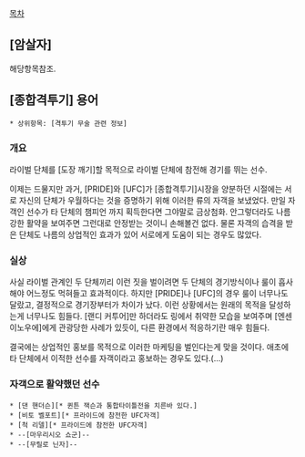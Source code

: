 [[목차]]

== [암살자] ==
해당항목참조.

== [종합격투기] 용어 ==
 * 상위항목: [격투기 무술 관련 정보]

=== 개요 ===
라이벌 단체를 [도장 깨기]할 목적으로 라이벌 단체에 참전해 경기를 뛰는 선수. 

이제는 드물지만 과거, [PRIDE]와 [UFC]가 [종합격투기]시장을 양분하던 시절에는 서로 자신의 단체가 우월하다는 것을 증명하기 위해 이러한 류의 자객을 보냈었다. 만일 자객인 선수가 타 단체의 챔피언 까지 획득한다면 그야말로 금상첨화. 안그렇더라도 나름 강한 활약을 보여주면 그런대로 안정받는 것이니 손해볼건 없다. 물론 자객의 습격을 받은 단체도 나름의 상업적인 효과가 있어 서로에게 도움이 되는 경우도 많았다.

=== 실상 ===
사실 라이벌 관계인 두 단체끼리 이런 짓을 벌이려면 두 단체의 경기방식이나 룰이 흡사해야 어느정도 먹혀들고 효과적이다. 하지만 [PRIDE]나 [UFC]의 경우 룰이 너무나도 달랐고, 결정적으로 경기장부터가 차이가 났다. 이런 상황에서는 원래의 목적을 달성하는게 너무나도 힘들다. [랜디 커투어]만 하더라도 링에서 취약한 모습을 보여주며 [엔센 이노우에]에게 관광당한 사례가 있듯이, 다른 환경에서 적응하기란 매우 힘들다.

결국에는 상업적인 홍보를 목적으로 이러한 마케팅을 벌인다는게 맞을 것이다. 애초에 타 단체에서 이적한 선수를 자객이라고 홍보하는 경우도 있다.(...)

=== 자객으로 활약했던 선수 ===
 * [댄 핸더슨][* 퀸튼 잭슨과 통합타이틀전을 치른바 있다.]
 * [비토 벨포트][* 프라이드에 참전한 UFC자객]
 * [척 리델][* 프라이드에 참전한 UFC자객]
 * --[마우리시오 쇼군]--
 * --[무릴로 닌자]--
